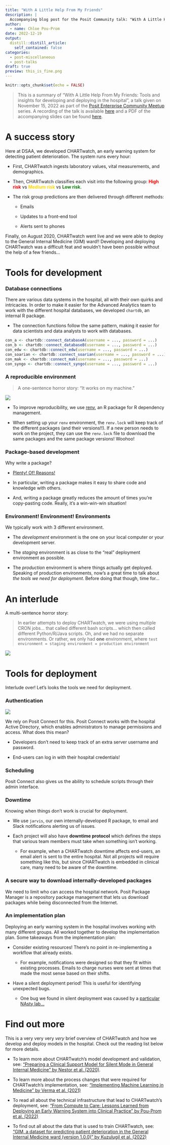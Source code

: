 ```yaml
---
title: "With A Little Help From My Friends"
description: |
  Accompanying blog post for the Posit Community talk: "With A Little Help From My Friends: Tools and insights for developing and deploying in the hospital”.
author:
  - name: Chloe Pou-Prom
date: 2022-12-19
output:
  distill::distill_article:
    self_contained: false
categories:
  - post-miscellaneous
  - post-talks
draft: true
preview: this_is_fine.png
---
```



```r
knitr::opts_chunk$set(echo = FALSE)
```

> This is a summary of "With A Little Help From My Friends: Tools and insights for developing and deploying in the hospital", a talk given on November 15, 2022 as part of the [Posit Enterprise Community Meetup](https://www.meetup.com/posit-enterprise-community-meetup/) series. A recording of the talk is available [here]() and a PDF of the accompanying slides can be found [here](slides_Developing_and_deploying_algorithms_in_the_hospital_2022_1115_v2.pdf).

# A success story

Here at DSAA, we developed CHARTwatch, an early warning system for detecting patient deterioration. The system runs every hour:

- First, CHARTwatch ingests laboratory values, vital measurements, and demographics.

- Then, CHARTwatch classifies each visit into the following group: <span style="color:red; font-weight: bold;">High risk</span> vs <span style="color: gold; font-weight: bold;">Medium risk</span> vs <span style="color: green; font-weight: bold;">Low risk</span>.

- The risk group predictions are then delivered through different methods:
  
  - Emails 
        
  - Updates to a front-end tool
        
  - Alerts sent to phones

Finally, on August 2020, CHARTwatch went live and we were able to deploy to the General Internal Medicine (GIM) ward!! Developing and deploying CHARTwatch was a difficult feat and wouldn't have been possible without the help of a few friends...

# Tools for development

### Database connections 

There are various data systems in the hospital, all with their own quirks and intricacies. In order to make it easier for the Advanced Analytics team to work with the different hospital databases, we developed `chartdb`, an internal R package. 
        
  - The connection functions follow the same pattern, making it easier for data scientists and data analysts to work with databases.
  
```r
con_a <- chartdb::connect_databaseA(username = ..., password = ...)
con_b <- chartdb::connect_databaseB(username = ..., password = ...)
con_edw <- chartdb::connect_edw(username = ..., password = ...)
con_soarian <- chartdb::connect_soarian(username = ..., password = ...)
con_mak <- chartdb::connect_mak(username = ..., password = ...)
con_syngo <- chartdb::connect_syngo(username = ..., password = ...)
```

### A reproducible environment

> A one-sentence horror story: "It works on my machine."

![](this_is_fine.png)

- To improve reproducibility, we use [renv](https://rstudio.github.io/renv/articles/renv.html), an R package for R dependency management.
  
- When setting up your `renv` environment, the `renv.lock` will keep track of the different packages (and their versions!!). If a new person needs to work on the project, they can use the `renv.lock` file to download the same packages and the same package versions! Woohoo!

### Package-based development

Why write a package?

- [Plenty! Of! Reasons!](https://r-pkgs.org/)

- In particular, writing a package makes it easy to share code and knowledge with others.

- And, writing a package greatly reduces the amount of times you're copy-pasting code. Really, it's a win-win-win situation!

### Environment! Environment! Environments 

We typically work with 3 different environment.

- The _development_ environment is the one on your local computer or your development server.

- The _staging_ environment is as close to the "real" deployment environment as possible.

- The _production_ environment is where things actually get deployed. Speaking of production environments, now's a great time to talk about _the tools we need for deployment_. Before doing that though, time for...

# An interlude

A multi-sentence horror story: 

> In earlier attempts to deploy CHARTwatch, we were using multiple CRON jobs... that called different bash scripts... which then called different Python/R/Java scripts. Oh, and we had no separate environments. Or rather, we only had **one** environment, where
`test environment = staging environment = production environment`

![](ac_ghost.png)


# Tools for deployment

Interlude over! Let's looks the tools we need for deployment.

### Authentication

![](https://media.pocketgamer.com/artwork/na-29890-1584367347/Animal-Crossing-New-Horizon-Switch-11.jpg)

We rely on Posit Connect for this. Posit Connect works with the hospital Active Directory, which enables administrators to manage permissions and access. What does this mean?

  - Developers don't need to keep track of an extra server username and password.

  - End-users can log in with their hospital credentials!

### Scheduling

Posit Connect also gives us the ability to schedule scripts through their admin interface.

### Downtime 

Knowing when things don't work is crucial for deployment.

- We use `jarvis`, our own internally-developed R package, to email and Slack notifications alerting us of issues.

- Each project will also have **downtime protocol** which defines the steps that various team members must take when something isn't working.

  - For example, when a CHARTwatch downtime affects end-users, an email alert is sent to the entire hospital. Not all projects will require something like this, but since CHARTwatch is embedded in clinical care, many  need to be aware of the downtime.
  
### A secure way to download internally-developed packages

We need to limit who can access the hospital network. Posit Package Manager is a repository package management that lets us download packages while being disconnected from the Internet.

### An implementation plan

Deploying an early warning system in the hospital involves working with many different groups. All worked together to develop the implementation plan. Some takeaways from the implementation plan:

- Consider existing resources! There's no point in re-implementing a workflow that already exists.

  - For example, notifications were designed so that they fit within existing processes. Emails to charge nurses were sent at times that made the most sense based on their shifts.
  
- Have a silent deployment period! This is useful for identifying unexpected bugs.

  - One bug we found in silent deployment was caused by a [particular NAsty lab...](https://lks-chart.github.io/blog/posts/2022-05-09-ooh-na-na-where-are-my-sodium-labs/)
  
# Find out more

This is a very very very _very_ brief overview of CHARTwatch and how we develop and deploy models in the hospital. Check out the reading list below for more details.

- To learn more about CHARTwatch's model development and validation, see: [“Preparing a Clinical Support Model for Silent Mode in General Internal Medicine” by Nestor et al. (2020)](https://proceedings.mlr.press/v126/nestor20a.html).

- To learn more about the process changes that were required for CHARTwatch's implementation, see: [“Implementing Machine Learning in Medicine” by Verma et al. (2021)](https://doi.org/10.1503/cmaj.202434)

- To read all about the technical infrastructure that lead to CHARTwatch's deployment, see: [“From Compute to Care: Lessons Learned from Deploying an Early Warning System into Clinical Practice” by Pou-Prom et al. (2022)](https://doi.org/10.3389/fdgth.2022.932123)

- To find out all about the data that is used to train CHARTwatch, see: ["GIM, a dataset for predicting patient deterioration in the General Internal Medicine ward (version 1.0.0)" by Kuzulugil et al. (2022)](https://doi.org/10.57764/5rq7-xj70)
